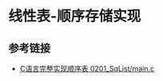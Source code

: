 # 线性表-顺序存储实现

## 参考链接

- [C语言完整实现顺序表 0201_SqList/main.c](https://60f2cac42d-share.lightly.teamcode.com)

